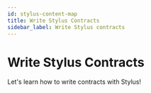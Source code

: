 ```yaml
---
id: stylus-content-map
title: Write Stylus Contracts
sidebar_label: Write Stylus contracts
---
```



# Write Stylus Contracts

Let's learn how to write contracts with Stylus!

<div
  style={{
    display: 'grid',
    gridTemplateColumns: 'repeat(auto-fit, minmax(300px, 1fr))',
    gap: '20px',
  }}
>
  <Card
    title="A gentle introduction"
    description="Start with the basics of Stylus contracts."
    href="/stylus/stylus-gentle-introduction"
    target="_blank"
  />
  <Card
    title="Quickstart (Rust)"
    description="Get started quickly with Rust."
    href="/stylus/stylus-quickstart"
    target="_blank"
  />
  <Card
    title="Testnet"
    description="Explore the testnet environment."
    href="/stylus/reference/testnet-information"
    target="_blank"
  />
  <Card
    title="Stylus by example"
    description="Learn Stylus through examples."
    href="https://stylus-by-example.org"
    target="_blank"
  />
  <Card
    title="Stylus Rust SDK"
    description="Dive into the Stylus Rust SDK."
    href="/stylus/reference/rust-sdk-guide"
    target="_blank"
  />
  <Card
    title="Gas, ink and caching"
    description="Learn about gas, ink, and caching strategies."
    href="/stylus/concepts/stylus-gas"
    target="_blank"
  />
  <Card
    title="CLI tools (cargo-stylus)"
    description="Master the CLI tools for Stylus."
    href="/stylus/cli-tools-overview"
    target="_blank"
  />
  <Card
    title="Run a Stylus dev node"
    description="Set up and run a development node."
    href="/run-arbitrum-node/run-local-dev-node"
    target="_blank"
  />
  <Card
    title="Other supported languages"
    description="Explore other languages supported by Stylus."
    href="/stylus/reference/stylus-sdk"
    target="_blank"
  />
  <Card
    title="Troubleshooting"
    description="Find solutions to common issues."
    href="/stylus/troubleshooting-building-stylus"
    target="_blank"
  />
  <Card
    title="Source code repository"
    description="Check out the source code."
    href="https://github.com/OffchainLabs/stylus"
    target="_blank"
  />
  <Card
    title="Public preview"
    description="View the public preview of Stylus."
    href="/stylus/concepts/public-preview-expectations"
    target="_blank"
  />
</div>
